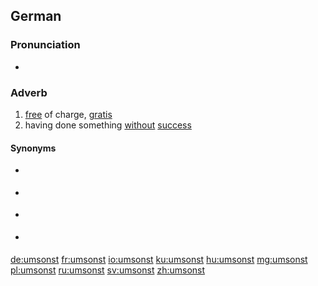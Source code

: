 ==German==

===Pronunciation===
* {{IPA|/ʊmˈzɔnst/|lang=de}}

===Adverb===
{{head|de|adverb}}

# [[free]] of charge, [[gratis]]
# having done something [[without]] [[success]]

====Synonyms====
* {{sense|free of charge, gratis}} {{l|de|gratis}}
* {{sense|free of charge, gratis}} {{l|de|kostenlos}}
* {{sense|free of charge, gratis}} {{l|de|kostenfrei}}
* {{sense|without success}} {{l|de|erfolglos}}

[[de:umsonst]]
[[fr:umsonst]]
[[io:umsonst]]
[[ku:umsonst]]
[[hu:umsonst]]
[[mg:umsonst]]
[[pl:umsonst]]
[[ru:umsonst]]
[[sv:umsonst]]
[[zh:umsonst]]